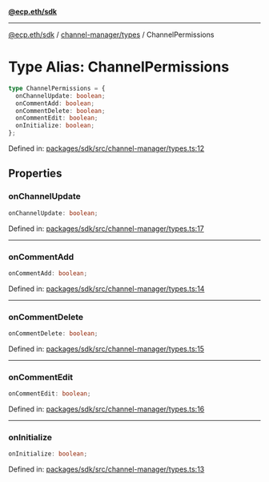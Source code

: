 [**@ecp.eth/sdk**](../../../index.mdx)

***

[@ecp.eth/sdk](/sdk-reference/index.mdx) / [channel-manager/types](/sdk-reference/channel-manager/types/index.mdx) / ChannelPermissions

# Type Alias: ChannelPermissions

```ts
type ChannelPermissions = {
  onChannelUpdate: boolean;
  onCommentAdd: boolean;
  onCommentDelete: boolean;
  onCommentEdit: boolean;
  onInitialize: boolean;
};
```

Defined in: [packages/sdk/src/channel-manager/types.ts:12](https://github.com/ecp-eth/comments-monorepo/blob/main/packages/sdk/src/channel-manager/types.ts#L12)

## Properties

### onChannelUpdate

```ts
onChannelUpdate: boolean;
```

Defined in: [packages/sdk/src/channel-manager/types.ts:17](https://github.com/ecp-eth/comments-monorepo/blob/main/packages/sdk/src/channel-manager/types.ts#L17)

***

### onCommentAdd

```ts
onCommentAdd: boolean;
```

Defined in: [packages/sdk/src/channel-manager/types.ts:14](https://github.com/ecp-eth/comments-monorepo/blob/main/packages/sdk/src/channel-manager/types.ts#L14)

***

### onCommentDelete

```ts
onCommentDelete: boolean;
```

Defined in: [packages/sdk/src/channel-manager/types.ts:15](https://github.com/ecp-eth/comments-monorepo/blob/main/packages/sdk/src/channel-manager/types.ts#L15)

***

### onCommentEdit

```ts
onCommentEdit: boolean;
```

Defined in: [packages/sdk/src/channel-manager/types.ts:16](https://github.com/ecp-eth/comments-monorepo/blob/main/packages/sdk/src/channel-manager/types.ts#L16)

***

### onInitialize

```ts
onInitialize: boolean;
```

Defined in: [packages/sdk/src/channel-manager/types.ts:13](https://github.com/ecp-eth/comments-monorepo/blob/main/packages/sdk/src/channel-manager/types.ts#L13)
